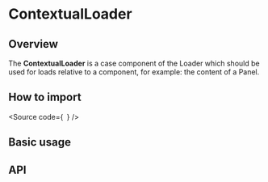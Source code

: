 

<Meta of={Stories} />

# ContextualLoader

## Overview

The **ContextualLoader** is a case component of the Loader which should be used
for loads relative to a component, for example: the content of a Panel.

## How to import

<Source
  code={`
`}
/>

## Basic usage

<Canvas of={Stories.Base} />

## API

<ArgTypes of={Stories} />
